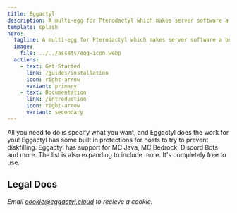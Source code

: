 ```yaml
---
title: Eggactyl
description: A multi-egg for Pterodactyl which makes server software a breeze.
template: splash
hero:
  tagline: A multi-egg for Pterodactyl which makes server software a breeze.
  image:
    file: ../../assets/egg-icon.webp
  actions:
    - text: Get Started
      link: /guides/installation
      icon: right-arrow
      variant: primary
    - text: Documentation
      link: /introduction
      icon: right-arrow
      variant: secondary
---
```




<CardGrid stagger>
	<Card title="Simple and easy" icon="rocket">
		All you need to do is specify what you want, and Eggactyl does the work for you!
	</Card>
	<Card title="Built in protections" icon="error">
		Eggactyl has some built in protections for hosts to try to prevent diskfilling.
	</Card>
	<Card title="Expanding Library" icon="open-book">
		Eggactyl has support for MC Java, MC Bedrock, Discord Bots and more. The list is also expanding to include more.
	</Card>
	<Card title="Free" icon="approve-check-circle">
		It's completely free to use.
	</Card>
</CardGrid>

## Legal Docs
<CardGrid>
  <LinkCard title="Terms of Service" href="/legal/tos" />
  <LinkCard title="Privacy Policy" href="/legal/privacy" />
</CardGrid>

*Email cookie@eggactyl.cloud to recieve a cookie.*